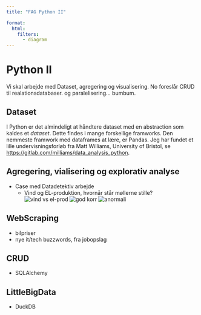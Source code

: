 ```yaml
---
title: "FAG Python II"

format: 
  html:
    filters:
      - diagram
---
```


<!-- ```{.plantuml}
@startuml
Alice -> Bob: test
@enduml
``` -->

# Python II

Vi skal arbejde med Dataset, agregering og visualisering.
No foreslår CRUD til realationsdatabaser. og paralelisering... bumbum.

## Dataset
I Python er det almindeligt at håndtere dataset med en abstraction som kaldes et _dataset_. Dette findes i mange forskellige framworks.
Den nemmeste framwork med dataframes at lære, er Pandas. Jeg har fundet et lille undervisningsforløb fra Matt Williams, University of Bristol, se <https://gitlab.com/milliams/data_analysis_python>.

## Agregering, vialisering og explorativ analyse
* Case med Datadetektiv arbejde
    * Vind og EL-produktion, hvornår står møllerne stille?
    ![vind vs el-prod](./assets/Vindel.svg)
    ![god korr](./assets/Vindel%20-%20korrelation.svg)
    ![anormali](./assets/Vindel%20-%20anormali.svg)
    

## WebScraping
* bilpriser
* nye it/tech buzzwords, fra jobopslag

## CRUD
* SQLAlchemy

## LittleBigData
* DuckDB



<!-- 
---
## Quarto

Quarto enables you to weave together content and executable code into a finished document. To learn more about Quarto see <https://quarto.org>. -->
